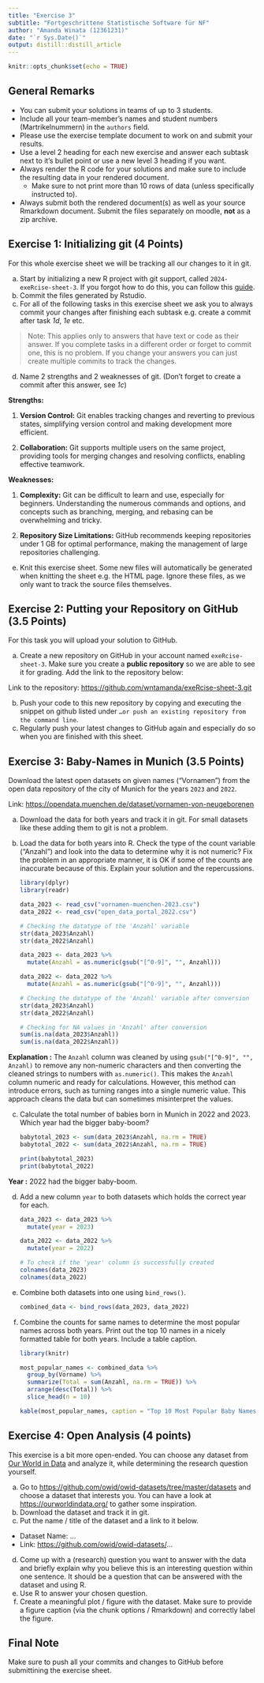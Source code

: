 ```yaml
---
title: "Exercise 3"
subtitle: "Fortgeschrittene Statistische Software für NF"
author: "Amanda Winata (12361231)"
date: "`r Sys.Date()`"
output: distill::distill_article
---
```


```r
knitr::opts_chunk$set(echo = TRUE)
```
## General Remarks

-   You can submit your solutions in teams of up to 3 students.
-   Include all your team-member's names and student numbers
    (Martrikelnummern) in the `authors` field.
-   Please use the exercise template document to work on and submit your
    results.
-   Use a level 2 heading for each new exercise and answer each subtask
    next to it's bullet point or use a new level 3 heading if you want.
-   Always render the R code for your solutions and make sure to include
    the resulting data in your rendered document.
    -   Make sure to not print more than 10 rows of data (unless
        specifically instructed to).
-   Always submit both the rendered document(s) as well as your source
    Rmarkdown document. Submit the files separately on moodle, **not**
    as a zip archive.

## Exercise 1: Initializing git (4 Points)

For this whole exercise sheet we will be tracking all our changes to it
in git.

a)  Start by initializing a new R project with git support, called
    `2024-exeRcise-sheet-3`. If you forgot how to do this, you can
    follow this
    [guide](https://malikaihle.github.io/Introduction-RStudio-Git-GitHub/rstudio_project.html).
b)  Commit the files generated by Rstudio.
c)  For all of the following tasks in this exercise sheet we ask you to
    always commit your changes after finishing each subtask e.g. create
    a commit after task *1d*, *1e* etc.

> Note: This applies only to answers that have text or code as their
> answer. If you complete tasks in a different order or forget to commit
> one, this is no problem. If you change your answers you can just
> create multiple commits to track the changes.

d)  Name 2 strengths and 2 weaknesses of git. (Don't forget to create a
    commit after this answer, see *1c*)
    
**Strengths:**

1. **Version Control:** Git enables tracking changes and reverting to previous states, simplifying version control and making development more efficient.

2. **Collaboration:** Git supports multiple users on the same project, providing tools for merging changes and resolving conflicts, enabling effective teamwork.

**Weaknesses:**

1. **Complexity:** Git can be difficult to learn and use, especially for beginners. Understanding the numerous commands and options, and concepts such as branching, merging, and rebasing can be overwhelming and tricky.

2. **Repository Size Limitations:** GitHub recommends keeping repositories under 1 GB for optimal performance, making the management of large repositories challenging.

e)  Knit this exercise sheet. Some new files will automatically be
    generated when knitting the sheet e.g. the HTML page. Ignore these
    files, as we only want to track the source files themselves.

## Exercise 2: Putting your Repository on GitHub (3.5 Points)

For this task you will upload your solution to GitHub.

a)  Create a new repository on GitHub in your account named
    `exeRcise-sheet-3`. Make sure you create a **public repository** so
    we are able to see it for grading. Add the link to the repository
    below:
    
Link to the repository: <https://github.com/wntamanda/exeRcise-sheet-3.git>

b)  Push your code to this new repository by copying and executing the
    snippet on github listed under
    `…or push an existing repository from the command line`.
c)  Regularly push your latest changes to GitHub again and especially do
    so when you are finished with this sheet.

## Exercise 3: Baby-Names in Munich (3.5 Points)

Download the latest open datasets on given names ("Vornamen") from the
open data repository of the city of Munich for the years `2023` and
`2022`.

Link: <https://opendata.muenchen.de/dataset/vornamen-von-neugeborenen>

a)  Download the data for both years and track it in git. For small
    datasets like these adding them to git is not a problem.

b)  Load the data for both years into R. Check the type of the count
    variable ("Anzahl") and look into the data to determine why it is
    not numeric? Fix the problem in an appropriate manner, it is OK if
    some of the counts are inaccurate because of this. Explain your
    solution and the repercussions.
    
    ```r
    library(dplyr)
    library(readr)
    
    data_2023 <- read_csv("vornamen-muenchen-2023.csv")
    data_2022 <- read_csv("open_data_portal_2022.csv")
    
    # Checking the datatype of the 'Anzahl' variable
    str(data_2023$Anzahl)
    str(data_2022$Anzahl)
    
    data_2023 <- data_2023 %>%
      mutate(Anzahl = as.numeric(gsub("[^0-9]", "", Anzahl)))
    
    data_2022 <- data_2022 %>%
      mutate(Anzahl = as.numeric(gsub("[^0-9]", "", Anzahl)))
    
    # Checking the datatype of the 'Anzahl' variable after conversion
    str(data_2023$Anzahl)
    str(data_2022$Anzahl)
    
    # Checking for NA values in 'Anzahl' after conversion
    sum(is.na(data_2023$Anzahl))
    sum(is.na(data_2022$Anzahl))
    ```

**Explanation :** The `Anzahl` column was cleaned by using `gsub("[^0-9]", "", Anzahl)` to remove any non-numeric characters and then converting the cleaned strings to numbers with `as.numeric()`. This makes the `Anzahl` column numeric and ready for calculations. However, this method can introduce errors, such as turning ranges into a single numeric value. This approach cleans the data but can sometimes misinterpret the values.

c)  Calculate the total number of babies born in Munich in 2022
    and 2023. Which year had the bigger baby-boom?
    
    ```r
    babytotal_2023 <- sum(data_2023$Anzahl, na.rm = TRUE)
    babytotal_2022 <- sum(data_2022$Anzahl, na.rm = TRUE)
    
    print(babytotal_2023)
    print(babytotal_2022)
    ```

**Year :** 2022 had the bigger baby-boom.

d)  Add a new column `year` to both datasets which holds the correct
    year for each.
    
    ```r
    data_2023 <- data_2023 %>%
      mutate(year = 2023)
  
    data_2022 <- data_2022 %>%
      mutate(year = 2022)
        
    # To check if the 'year' column is successfully created
    colnames(data_2023)
    colnames(data_2022)
    ```

e)  Combine both datasets into one using `bind_rows()`.

    ```r
    combined_data <- bind_rows(data_2023, data_2022)
    ```

f)  Combine the counts for same names to determine the most popular
    names across both years. Print out the top 10 names in a nicely
    formatted table for both years. Include a table caption.
    
    ```r
    library(knitr)
    
    most_popular_names <- combined_data %>%
      group_by(Vorname) %>%
      summarize(Total = sum(Anzahl, na.rm = TRUE)) %>%
      arrange(desc(Total)) %>%
      slice_head(n = 10)
    
    kable(most_popular_names, caption = "Top 10 Most Popular Baby Names in Munich (2022-2023)")
    ```

## Exercise 4: Open Analysis (4 points)

This exercise is a bit more open-ended. You can choose any dataset from
[Our World in Data](https://ourworldindata.org/) and analyze it, while
determining the research question yourself.

a)  Go to <https://github.com/owid/owid-datasets/tree/master/datasets>
    and choose a dataset that interests you. You can have a look at
    <https://ourworldindata.org/> to gather some inspiration.
b)  Download the dataset and track it in git.
c)  Put the name / title of the dataset and a link to it below.

-   Dataset Name: ...
-   Link: <https://github.com/owid/owid-datasets/>...

d)  Come up with a (research) question you want to answer with the data
    and briefly explain why you believe this is an interesting question
    within one sentence. It should be a question that can be answered
    with the dataset and using R.
e)  Use R to answer your chosen question.
f)  Create a meaningful plot / figure with the dataset. Make sure to
    provide a figure caption (via the chunk options / Rmarkdown) and
    correctly label the figure.

## Final Note

Make sure to push all your commits and changes to GitHub before
submittining the exercise sheet.
